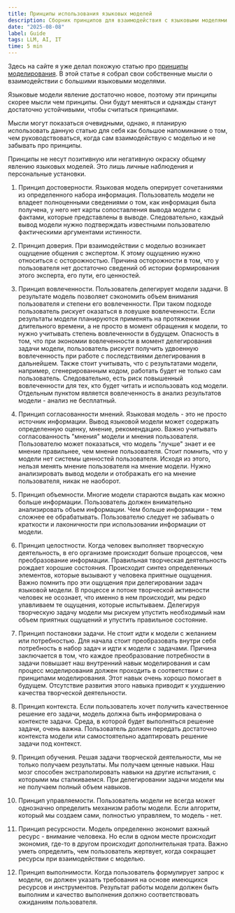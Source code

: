 ```yaml
---
title: Принципы использования языковых моделей
description: Сборник принципов для взаимодействия с языковыми моделями
date: "2025-08-08"
label: Guide
tags: LLM, AI, IT
time: 5 min
---
```


Здесь на сайте я уже делал похожую статью про [принципы моделирования](/blog/ru/modelling-principles). В этой статье я собрал свои собственные мысли о взаимодействии с большими языковыми моделями. 

Языковые модели явление достаточно новое, поэтому эти принципы скорее мысли чем принципы. Они будут меняться и однажды станут достаточно устойчивыми, чтобы считаться принципами. 

Мысли могут показаться очевидными, однако, я планирую использовать данную статью для себя как большое напоминание о том, чем руководствоваться, когда сам взаимодействую с моделью и не забывать про принципы.

Принципы не несут позитивную или негативную окраску общему явлению языковых моделей. Это лишь личные наблюдения и персональные установки.  

1. Принцип достоверности. Языковая модель оперирует сочетаниями из определенного набора информация. 
Пользователь модели не владеет полноценными сведениями о том, как информация была получена, у него нет карты сопоставления вывода модели с фактами, которые представлены в выводе.
Следовательно, каждый вывод модели нужно подтверждать известными пользователю фактическими аргументами истинности. 

2. Принцип доверия. При взаимодействии с моделью возникает ощущение общения с экспертом. К этому ощущению нужно относиться с осторожностью. 
Причина осторожности в том, что у пользователя нет достаточно сведений об истории формирования этого эксперта, его пути, его ценностей. 

3. Принцип вовлеченности. Пользователь делегирует модели задачи. В результате модель позволяет сэкономить объем внимания пользователя и степени его вовлеченности. 
При таком подходе пользователь рискует оказаться в ловушке вовлеченности. Если результаты модели планируются применять на протяжении длительного времени, а не просто в момент обращения к модели, то нужно учитывать степень вовлеченности в будущем.
Опасность в том, что при экономии вовлеченности в момент делегирования задачи модели, пользователь рискует получить удвоенную вовлеченность при работе с последствиями делегирования в дальнейшем. 
Также стоит учитывать, что с результатами модели, например, сгенерированным кодом, работать будет не только сам пользователь. 
Следовательно, есть риск повышенный вовлеченности для тех, кто будет читать и использовать код модели. 
Отдельным пунктом является вовлеченность в анализ результатов модели - анализ не бесплатный.

4. Принцип согласованности мнений. Языковая модель - это не просто источник информации. Вывод языковой модели может содержать определенную оценку, мнение, рекомендацию. 
Важно учитывать согласованность "мнения" модели и мнения пользователя. Пользователю может показаться, что модель "лучше" знает и ее мнение правильнее, чем мнение пользователя. 
Стоит помнить, что у модели нет системы ценностей пользователя. Исходя из этого, нельзя менять мнение пользователя на мнение модели. 
Нужно анализировать вывод модели и отображать его на мнение пользователя, никак не наоборот. 

5. Принцип объемности. Многие модели стараются выдать как можно больше информации. Пользователь должен внимательно анализировать объем информации. 
Чем больше информации - тем сложнее ее обрабатывать. Пользователю следует не забывать о краткости и лаконичности при использовании информации от модели. 

6. Принцип целостности. Когда человек выполняет творческую деятельность, в его организме происходит больше процессов, чем преобразование информации. 
Правильная творческая деятельность рождает хорошие состояния. Происходит синтез определенных элементов, которые вызывают у человека приятные ощущения.
Важно помнить про эти ощущения при делегировании задач языковой модели. В процессе и потоке творческой активности человек не осознает, что именно в нем происходит, мы редко улавливаем те ощущения, которые испытываем. 
Делегируя творческую задачу модели мы рискуем упустить необходимый нам объем приятных ощущений и упустить правильное состояние. 

7. Принцип постановки задачи. Не стоит идти к модели с желанием или потребностью. Для начала стоит преобразовать внутри себя потребность в набор задач и идти к модели с задачами. 
Причина заключается в том, что каждое преобразование потребности в задачи повышает наш внутренний навык моделирования и сам процесс моделирования должен проходить в соответствии с принципами моделирования. 
Этот навык очень хорошо помогает в будущем. Отсутствие развития этого навыка приводит к ухудшению качества творческой деятельности. 

8. Принцип контекста. Если пользователь хочет получить качественное решение его задачи, модель должна быть информирована о контексте задачи. 
Среда, в которой будет выполняться решение задачи, очень важна. Пользователь должен передать достаточно контекста модели или самостоятельно адаптировать решение задачи под контекст. 

9. Принцип обучения. Решая задачи творческой деятельности, мы не только получаем результаты. Мы получаем ценные навыки. Наш мозг способен экстраполировать навыки на другие испытания, с которыми мы сталкиваемся. 
При делегировании задачи модели мы не получаем полный объем навыков. 

10. Принцип управляемости. Пользователь модели не всегда может однозначно определить механизм работы модели. Если алгоритм, который мы создаем сами, полностью управляем, то модель - нет. 

11. Принцип ресурсности. Модель определенно экономит важный ресурс - внимание человека. Но если в одном месте происходит экономия, где-то в другом происходит дополнительная трата. 
Важно уметь определить, чем пользователь жертвует, когда сокращает ресурсы при взаимодействии с моделью. 

12. Принцип выполнимости. Когда пользователь формулирует запрос к модели, он должен указать требования на основе имеющихся ресурсов и инструментов. 
Результат работы модели должен быть выполним и качество выполнения должно соответствовать ожиданиям пользователя.  